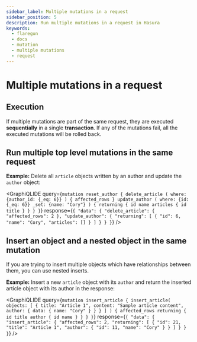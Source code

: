 ```yaml
---
sidebar_label: Multiple mutations in a request
sidebar_position: 5
description: Run multiple mutations in a request in Hasura
keywords:
  - flaregun
  - docs
  - mutation
  - multiple mutations
  - request
---
```



# Multiple mutations in a request

## Execution

If multiple mutations are part of the same request, they are executed
**sequentially** in a single **transaction**. If any of the mutations
fail, all the executed mutations will be rolled back.

## Run multiple top level mutations in the same request

**Example:** Delete all `article` objects written by an author and
update the `author` object:

<GraphiQLIDE
  query={`mutation reset_author {
  delete_article (
    where: {author_id: {_eq: 6}}
  ) {
    affected_rows
  }
  update_author (
    where: {id: {_eq: 6}}
    _set: {name: "Cory"}
  ) {
    returning {
      id
      name
      articles {
        id
        title
      }
    }
  }
}`}
  response={`{
  "data": {
    "delete_article": {
      "affected_rows": 2
    },
    "update_author": {
      "returning": [
        {
        "id": 6,
        "name": "Cory",
        "articles": []
        }
      ]
    }
  }
}`}
/>

## Insert an object and a nested object in the same mutation

If you are trying to insert multiple objects which have relationships
between them, you can use nested inserts.

**Example:** Insert a new `article` object with its `author` and return
the inserted article object with its author in the response:

<GraphiQLIDE
  query={`mutation insert_article {
  insert_article(
    objects: [
      {
        title: "Article 1",
        content: "Sample article content",
        author: {
          data: {
            name: "Cory"
          }
        }
      }
    ]
  ) {
    affected_rows
    returning {
      id
      title
      author {
        id
        name
      }
    }
  }
}`}
  response={`{
  "data": {
    "insert_article": {
      "affected_rows": 2,
      "returning": [
        {
          "id": 21,
          "title": "Article 1",
          "author": {
            "id": 11,
            "name": "Cory"
          }
        }
      ]
    }
  }
}`}
/>
